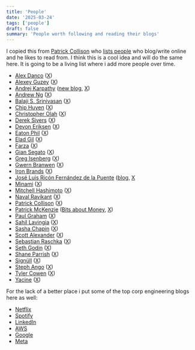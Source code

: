 ```yaml
---
title: 'People'
date: '2025-03-24'
tags: ['people']
draft: false
summary: 'People worth following and reading their blogs'
---
```


I copied this from [Patrick Collison](https://patrickcollison.com/) who [lists people](https://patrickcollision.com/people) who blog/write online and he likes to read from. I think this is a cool idea and will do the same here. It is going to be a living list where i add more people over time.

- [Alex Danco](https://alexdanco.com) ([X](https://x.com/alex_danco))
- [Alexey Guzey](https://guzey.com/) ([X](https://x.com/alexeyguzey))
- [Andrej Karpathy](https://karpathy.ai/) ([new blog](https://karpathy.bearblog.dev/), [X](https://x.com/karpathy))
- [Andrew Ng](https://www.deeplearning.ai/the-batch/tag/letters/) ([X](https://x.com/andrewyng))
- [Balaji S. Srinivasan](https://balajis.com/) ([X](https://x.com/balajis))
- [Chip Huyen](https://www.chiphuyen.com/blog/) ([X](https://x.com/chipro))
- [Christopher Olah](https://colah.github.io/about.html) ([X](https://x.com/ch402))
- [Derek Sivers](https://sive.rs/) ([X](https://x.com/sivers))
- [Devon Eriksen](https://devoneriksen.substack.com/) ([X](https://x.com/devon_eriksen_))
- [Eaton Phil](https://notes.eatonphil.com/) ([X](https://x.com/eatonphil))
- [Elad Gil](https://blog.eladgil.com/) ([X](https://x.com/eladgil))
- [Farza](https://farza.substack.com/archive) ([X](https://x.com/farzatv))
- [Gian Segato](https://giansegato.com/) ([X](https://x.com/giansegato))
- [Greg Isenberg](https://www.gregisenberg.com/blog) ([X](https://x.com/gregisenberg))
- [Gwern Branwen](https://www.gwern.net/) ([X](https://x.com/gwern))
- [Iron Brands](https://1millionarr.substack.com/) ([X](https://x.com/ironbrands16))
- [José Luis Ricón Fernández de la Puente](https://ricon.xyz/) ([blog](https://nintil.com/), [X](https://x.com/ArtirKel)
- [Minami](https://minami.bearblog.dev/blog/) ([X](https://x.com/minamisatokun))
- [Mitchell Hashimoto](https://mitchellh.com/) ([X](https://x.com/mitchellh))
- [Naval Ravikant](https://nav.al/) ([X](https://x.com/naval))
- [Patrick Collison](https://patrickcollison.com/) ([X](https://x.com/patrickc))
- [Patrick McKenzie](https://kalzumeus.com) ([Bits about Money](https://bitsaboutmoney.com/archive), [X](https://x.com/patio11))
- [Paul Graham](https://www.paulgraham.com) ([X](https://x.com/paulg))
- [Sahil Lavingia](https://sahillavingia.com/) ([X](https://x.com/shl))
- [Sasha Chapin](https://sashachapin.substack.com/) ([X](https://x.com/sashachapin))
- [Scott Alexander](https://www.astralcodexten.com/) ([X](https://x.com/slatestarcodex))
- [Sebastian Raschka](https://sebastianraschka.com/blog) ([X](https://x.com/rasbt))
- [Seth Godin](https://seths.blog/) ([X](https://x.com/thisissethsblog))
- [Shane Parrish](https://www.farnamstreetblog.com/) ([X](https://x.com/shaneaparrish))
- [Signüll](https://signull.substack.com/) ([X](https://x.com/signulll))
- [Steph Ango](https://stephango.com/) ([X](https://x.com/kepano))
- [Tyler Cowen](https://marginalrevolution.com) ([X](https://x.com/tylercowen))
- [Yacine](https://x.com/yacineMTB/articles) ([X](https://x.com/yacineMTB))

For the lack of a better place i put some of the top corp engineering blogs here as well:

- [Netflix](https://netflixtechblog.com)
- [Spotify](https://engineering.atspotify.com)
- [LinkedIn](https://engineering.linkedin.com)
- [AWS](https://aws.amazon.com/blogs/machine-learning)
- [Google](https://blog.research.google)
- [Meta](https://ai.meta.com/blog/?page=1)
